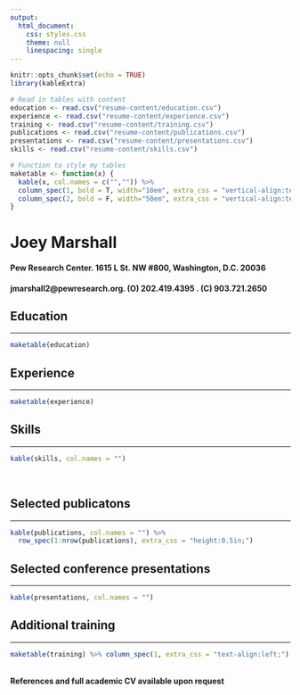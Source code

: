 ```yaml
---
output:
  html_document:
    css: styles.css
    theme: null
    linespacing: single
---
```



```r
knitr::opts_chunk$set(echo = TRUE)
library(kableExtra)

# Read in tables with content
education <- read.csv("resume-content/education.csv")
experience <- read.csv("resume-content/experience.csv")
training <- read.csv("resume-content/training.csv")
publications <- read.csv("resume-content/publications.csv") 
presentations <- read.csv("resume-content/presentations.csv") 
skills <- read.csv("resume-content/skills.csv") 

# Function to style my tables
maketable <- function(x) {
  kable(x, col.names = c("","")) %>% 
  column_spec(1, bold = T, width="10em", extra_css = "vertical-align:text-top;") %>%
  column_spec(2, bold = F, width="50em", extra_css = "vertical-align:text-top;") 
}
```

# Joey Marshall
#### Pew Research Center. 1615 L St. NW #800, Washington, D.C. 20036  
#### jmarshall2@pewresearch.org. (O) 202.419.4395 . (C) 903.721.2650


## Education
***
```r
maketable(education)
```

## Experience
***
```r
maketable(experience)
```

## Skills
***
```r
kable(skills, col.names = "")
```
  
\  

## Selected publicatons
***
```r
kable(publications, col.names = "") %>% 
  row_spec(1:nrow(publications), extra_css = "height:0.5in;")
```

## Selected conference presentations
***
```r
kable(presentations, col.names = "")
```

## Additional training
***
```r
maketable(training) %>% column_spec(1, extra_css = "text-align:left;")
````
\
**References and full academic CV available upon request** 


